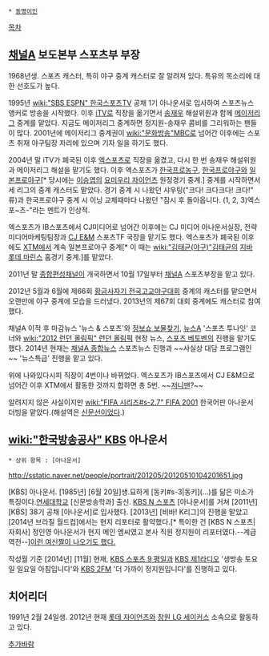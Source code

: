  * [[동명이인]]

[[목차]]

== [[채널A]] 보도본부 스포츠부 부장 ==
{{{#!html
<img src="http://sstatic.naver.net/people/79/201007011102474951.bmp">
}}}

1968년생. 스포츠 캐스터, 특히 야구 중계 캐스터로 잘 알려져 있다. 특유의 목소리에 대한 선호도가 높다.

1995년 [[wiki:"SBS ESPN" 한국스포츠TV]] 공채 1기 아나운서로 입사하여 스포츠뉴스 앵커로 방송을 시작했다. 이후 [[iTV]]로 직장을 옮기면서 [[송재우]] 해설위원과 함께 [[메이저리그]] 중계를 맡았다. 지금도 메이저리그 중계하면 정지원-송재우 콤비를 그리워하는 팬들이 많다. 2001년에 메이저리그 중계권이 [[wiki:"문화방송"MBC]]로 넘어간 이후에는 스포츠 취재 야구팀장 자리에 있으며 기자 일을 하기도 했다.

2004년 말 iTV가 폐국된 이후 [[엑스포츠]]로 직장을 옮겼고, 다시 한 번 송재우 해설위원과 메이저리그 해설을 맡기도 했다. 이후 엑스포츠가 [[한국프로농구]], [[한국프로야구]]와 [[일본프로야구]][* 당시에는 [[이승엽]]의 [[요미우리 자이언츠]] 원정경기 중계.] 중계를 시작하면서 세 리그의 중계 캐스터도 맡았다. 경기 중계 시 나왔던 샤우팅("크다! 크다크다! 크다!" 류)과 한국프로야구 중계 시 이닝 교체때마다 나왔던 "잠시 후 돌아옵니다. (1, 2, 3)엑스포~츠-"라는 멘트가 인상적.

엑스포츠가 IB스포츠에서 CJ미디어로 넘어간 이후에는 CJ 미디어 아나운서실장, 전략미디어마케팅팀장과 [[CJ E&M]] 스포츠TF 국장을 맡기도 했다. 엑스포츠가 폐국된 이후에도 [[XTM]]에서 계속 일본프로야구 중계[* 이 때는 [[wiki:"김태균(야구)"김태균]]의 [[지바 롯데 마린스]] 홈경기 중계.]를 맡았다.

2011년 말 [[종합편성채널]]이 개국하면서 10월 17일부터 [[채널A]] 스포츠부장을 맡고 있다.

2012년 5월과 6월에 제66회 [[황금사자기 전국고교야구대회]] 중계의 캐스터를 맡으면서 오랜만에 야구 중계에 모습을 드러냈다. 2013년의 제67회 대회 중계에도 캐스터로 참여했다.

채널A 이적 후 마감뉴스 '뉴스 & 스포츠'와 [[정보쇼 보물찾기]], [[뉴스A]] '스포츠 투나잇' 코너와 [[wiki:"2012 런던 올림픽" 런던 올림픽]] 현장 뉴스, [[스포츠 베토벤]]의 진행을 맡기도 했다. 2014년 현재는 [[채널A 종합뉴스]] 스포츠뉴스 진행과 ~~사실상 대담 프로그램인~~ '뉴스특급' 진행을 맡고 있다.

위에 나와있다시피 직장이 4번이나 바뀌었다. 엑스포츠가 IB스포츠에서 CJ E&M으로 넘어간 이후 XTM에서 활동한 것까지 합하면 총 5번. ~~[[저니맨]]?~~

알려지지 않은 사실이지만 [[wiki:"FIFA 시리즈#s-2.7" FIFA 2001]] 한국어판 아나운서 더빙을 맡았다.(해설역은 [[신문선]]이었다.)

== [[wiki:"한국방송공사" KBS]] 아나운서 ==
 * 상위 항목 : [아나운서]

http://sstatic.naver.net/people/portrait/201205/20120510104201651.jpg

[KBS] 아나운서.
[1985년] [6월 20일]생.묘하게 [동키#s-3|동키](...)를 닮은 미소가 특징이다.[[연세대학교]] [신문방송학과] 출신. [[KBS N 스포츠]] [아나운서]를 거쳐 [2011년] [KBS] 38기 공채 [아나운서]로 입사했다.
[2013년] [비바! K리그]의 진행을 맡았고 [2014년 브라질 월드컵]에서는 현지 리포터로 활약했다.[* 특이한 건 [KBS N 스포츠|자회사] 정인영 아나운서가 현지 메인 엠씨였고 본사 직원 정지원이 리포터였다.--계급 역전--][http://www.nemopan.com/pan_issue/files/attach/images/6294/216/348/008/%EC%A0%95%EC%A7%80%EC%9B%90_002.jpg 이런 여신짤이 나오기도 했다.]

작성월 기준 [2014년] [11월] 현재, [[KBS 뉴스 9#s-3|KBS 스포츠 9 ]]평일과 [[KBS 제1라디오]] '생방송 토요일 일요일 아침입니다'와 [[KBS 2FM]] '더 가까이 정지원입니다'를 진행하고 있다.
== 치어리더 ==
1991년 2월 24일생. 2012년 현재 [[롯데 자이언츠]]와 [[창원 LG 세이커스]] 소속으로 활동하고 있다.

[[추가바람]]
